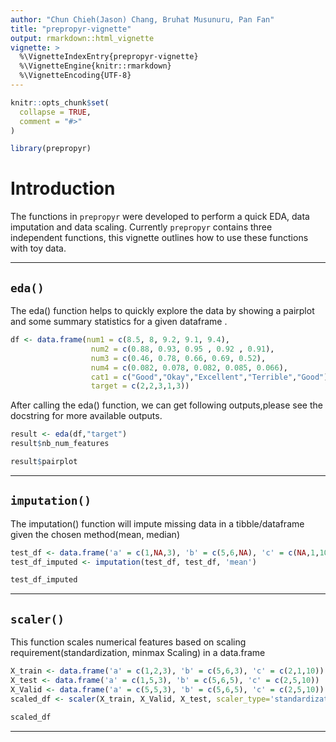 ```yaml
---
author: "Chun Chieh(Jason) Chang, Bruhat Musunuru, Pan Fan"
title: "prepropyr-vignette"
output: rmarkdown::html_vignette
vignette: >
  %\VignetteIndexEntry{prepropyr-vignette}
  %\VignetteEngine{knitr::rmarkdown}
  %\VignetteEncoding{UTF-8}
---
```


```r
knitr::opts_chunk$set(
  collapse = TRUE,
  comment = "#>"
)
```

```r
library(prepropyr)
```

# Introduction

The functions in `prepropyr` were developed to perform a quick EDA, data imputation and data scaling. Currently `prepropyr` contains three independent functions, this vignette outlines how to use these functions with toy data.

---

## `eda()` 

The eda() function helps to quickly explore the data by showing a pairplot and some summary statistics for a given dataframe .

```r

df <- data.frame(num1 = c(8.5, 8, 9.2, 9.1, 9.4),
                  num2 = c(0.88, 0.93, 0.95 , 0.92 , 0.91),
                  num3 = c(0.46, 0.78, 0.66, 0.69, 0.52),
                  num4 = c(0.082, 0.078, 0.082, 0.085, 0.066),
                  cat1 = c("Good","Okay","Excellent","Terrible","Good"),
                  target = c(2,2,3,1,3))
```
After calling the eda() function, we can get following outputs,please see the docstring for more available outputs.

``` r
result <- eda(df,"target")
result$nb_num_features
```

``` r
result$pairplot
```
---

## `imputation()`

The imputation() function will impute missing data in a tibble/dataframe given the chosen method(mean, median)

``` r
test_df <- data.frame('a' = c(1,NA,3), 'b' = c(5,6,NA), 'c' = c(NA,1,10))
test_df_imputed <- imputation(test_df, test_df, 'mean')
```

```r
test_df_imputed
```

---

## `scaler()`

This function scales numerical features based on scaling requirement(standardization, minmax Scaling) in a data.frame

```r
X_train <- data.frame('a' = c(1,2,3), 'b' = c(5,6,3), 'c' = c(2,1,10))
X_test <- data.frame('a' = c(1,5,3), 'b' = c(5,6,5), 'c' = c(2,5,10))
X_Valid <- data.frame('a' = c(5,5,3), 'b' = c(5,6,5), 'c' = c(2,5,10))
scaled_df <- scaler(X_train, X_Valid, X_test, scaler_type='standardization')
```

```r
scaled_df
```

---
